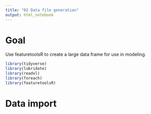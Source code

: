 ```yaml
---
title: "02 Data file generation"
output: html_notebook
---
```


# Goal

Use featuretoolsR to create a large data frame for use in modeling.

```r
library(tidyverse)
library(lubridate)
library(readxl)
library(foreach)
library(featuretoolsR)
```

# Data import

```r

```

